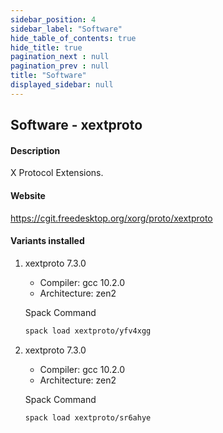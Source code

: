 ```yaml
---
sidebar_position: 4
sidebar_label: "Software"
hide_table_of_contents: true
hide_title: true
pagination_next : null
pagination_prev : null
title: "Software"
displayed_sidebar: null
---
```


## Software - xextproto


#### Description
X Protocol Extensions.

#### Website
https://cgit.freedesktop.org/xorg/proto/xextproto

#### Variants installed

1. xextproto 7.3.0

    - Compiler: gcc 10.2.0
    - Architecture: zen2

    Spack Command
    ```bash
    spack load xextproto/yfv4xgg
    ```

2. xextproto 7.3.0

    - Compiler: gcc 10.2.0
    - Architecture: zen2

    Spack Command
    ```bash
    spack load xextproto/sr6ahye
    ```
